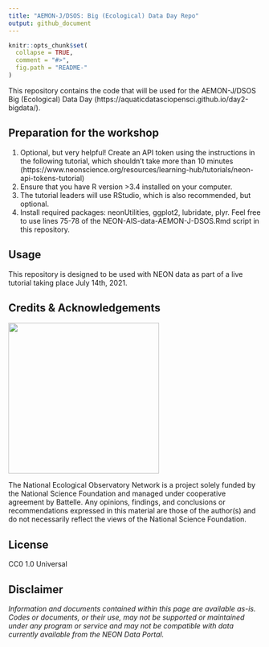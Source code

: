 ```yaml
---
title: "AEMON-J/DSOS: Big (Ecological) Data Day Repo"
output: github_document
---
```


<!-- README.md is generated from README.Rmd. Please edit that file -->

```r
knitr::opts_chunk$set(
  collapse = TRUE,
  comment = "#>",
  fig.path = "README-"
)

```
<!-- ****** Description ****** -->

This repository contains the code that will be used for the AEMON-J/DSOS Big (Ecological) Data Day (https://aquaticdatasciopensci.github.io/day2-bigdata/).

<!-- ****** Usage ****** -->
## Preparation for the workshop
1. Optional, but very helpful! Create an API token using the instructions in the following tutorial, which shouldn't take more than 10 minutes (https://www.neonscience.org/resources/learning-hub/tutorials/neon-api-tokens-tutorial)
2. Ensure that you have R version >3.4 installed on your computer. 
3. The tutorial leaders will use RStudio, which is also recommended, but optional.
4. Install required packages: neonUtilities, ggplot2, lubridate, plyr. Feel free to use lines 75-78 of the NEON-AIS-data-AEMON-J-DSOS.Rmd script in this repository.

<!-- ****** Usage ****** -->
## Usage
This repository is designed to be used with NEON data as part of a live tutorial taking place July 14th, 2021.

<!-- ****** Acknowledgements ****** -->
## Credits & Acknowledgements

<!-- HTML tags to produce image, resize, add hyperlink. -->
<!-- ONLY WORKS WITH HTML or GITHUB documents -->
<a href="http://www.neonscience.org/">
<img src="logo.png" width="300px" />
</a>

<!-- Acknowledgements text -->
The National Ecological Observatory Network is a project solely funded by the National Science Foundation and managed under cooperative agreement by Battelle. Any opinions, findings, and conclusions or recommendations expressed in this material are those of the author(s) and do not necessarily reflect the views of the National Science Foundation.



<!-- ****** License ****** -->
## License

CC0 1.0 Universal



<!-- ****** Disclaimer ****** -->
## Disclaimer

*Information and documents contained within this page are available as-is. Codes or documents, or their use, may not be supported or maintained under any program or service and may not be compatible with data currently available from the NEON Data Portal.*